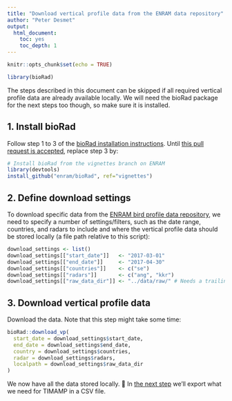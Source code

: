 ```yaml
---
title: "Download vertical profile data from the ENRAM data repository"
author: "Peter Desmet"
output:
  html_document:
    toc: yes
    toc_depth: 1
---
```


```r
knitr::opts_chunk$set(echo = TRUE)
```

```r
library(bioRad)
```

The steps described in this document can be skipped if all required vertical profile data are already available locally. We will need the bioRad package for the next steps too though, so make sure it is installed.

## 1. Install bioRad

Follow step 1 to 3 of the [bioRad installation instructions](https://github.com/adokter/bioRad#installation). Until [this pull request is accepted](https://github.com/adokter/bioRad/pull/32), replace step 3 by:

```r
# Install bioRad from the vignettes branch on ENRAM
library(devtools)
install_github("enram/bioRad", ref="vignettes")
```

## 2. Define download settings

To download specific data from the [ENRAM bird profile data repository](http://enram.github.io/data-repository), we need to specify a number of settings/filters, such as the date range, countries, and radars to include and where the vertical profile data should be stored locally (a file path relative to this script):

```r
download_settings <- list()
download_settings[["start_date"]]   <- "2017-03-01"
download_settings[["end_date"]]     <- "2017-04-30"
download_settings[["countries"]]    <- c("se")
download_settings[["radars"]]       <- c("ang", "kkr")
download_settings[["raw_data_dir"]] <- "../data/raw/" # Needs a trailing slash!
```

## 3. Download vertical profile data

Download the data. Note that this step might take some time:

```r
bioRad::download_vp(
  start_date = download_settings$start_date,
  end_date = download_settings$end_date,
  country = download_settings$countries,
  radar = download_settings$radars,
  localpath = download_settings$raw_data_dir
)
```

We now have all the data stored locally. 👏 In [the next step](2_vp_to_csv.Rmd) we'll export what we need for TIMAMP in a CSV file.
